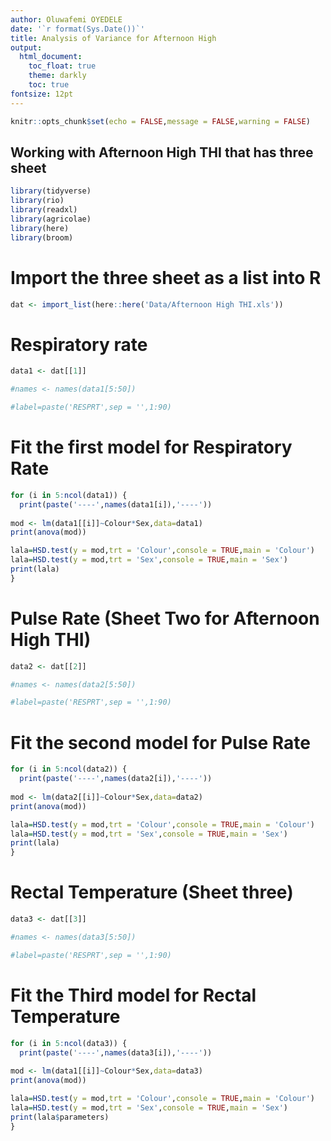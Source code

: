 ```yaml
---
author: Oluwafemi OYEDELE
date: '`r format(Sys.Date())`'
title: Analysis of Variance for Afternoon High
output:
  html_document:
    toc_float: true
    theme: darkly
    toc: true
fontsize: 12pt
---
```



```r
knitr::opts_chunk$set(echo = FALSE,message = FALSE,warning = FALSE)
```

## Working with Afternoon High THI that has three sheet  

```r
library(tidyverse)
library(rio)
library(readxl)
library(agricolae)
library(here)
library(broom)
```

# Import the three sheet as a list into R

```r
dat <- import_list(here::here('Data/Afternoon High THI.xls'))
```


# Respiratory rate

```r
data1 <- dat[[1]]

#names <- names(data1[5:50])

#label=paste('RESPRT',sep = '',1:90)
```
# Fit the first model for Respiratory Rate  
```r
for (i in 5:ncol(data1)) {
  print(paste('----',names(data1[i]),'----'))
  
mod <- lm(data1[[i]]~Colour*Sex,data=data1)
print(anova(mod))

lala=HSD.test(y = mod,trt = 'Colour',console = TRUE,main = 'Colour')
lala=HSD.test(y = mod,trt = 'Sex',console = TRUE,main = 'Sex')
print(lala)
}
```

# Pulse Rate (Sheet Two for Afternoon High THI)

```r
data2 <- dat[[2]]

#names <- names(data2[5:50])

#label=paste('RESPRT',sep = '',1:90)
```
# Fit the second model for Pulse Rate
```r
for (i in 5:ncol(data2)) {
  print(paste('----',names(data2[i]),'----'))
  
mod <- lm(data2[[i]]~Colour*Sex,data=data2)
print(anova(mod))

lala=HSD.test(y = mod,trt = 'Colour',console = TRUE,main = 'Colour')
lala=HSD.test(y = mod,trt = 'Sex',console = TRUE,main = 'Sex')
print(lala)
}

```


# Rectal Temperature (Sheet three)

```r
data3 <- dat[[3]]

#names <- names(data3[5:50])

#label=paste('RESPRT',sep = '',1:90)
```
# Fit the Third model for Rectal Temperature
```r
for (i in 5:ncol(data3)) {
  print(paste('----',names(data3[i]),'----'))
  
mod <- lm(data1[[i]]~Colour*Sex,data=data3)
print(anova(mod))

lala=HSD.test(y = mod,trt = 'Colour',console = TRUE,main = 'Colour')
lala=HSD.test(y = mod,trt = 'Sex',console = TRUE,main = 'Sex')
print(lala$parameters)
}
```
